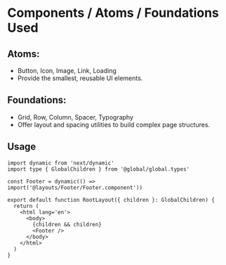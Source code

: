 
<Meta title='Layouts/Footer' />

# Components / Atoms / Foundations Used

## Atoms:

- Button, Icon, Image, Link, Loading
- Provide the smallest, reusable UI elements.

## Foundations:

- Grid, Row, Column, Spacer, Typography
- Offer layout and spacing utilities to build complex page structures.

## Usage

```tsx
import dynamic from 'next/dynamic'
import type { GlobalChildren } from '@global/global.types'

const Footer = dynamic(() => import('@layouts/Footer/Footer.component'))

export default function RootLayout({ children }: GlobalChildren) {
  return (
    <html lang='en'>
      <body>
        {children && children}
        <Footer />
      </body>
    </html>
  )
}
```
